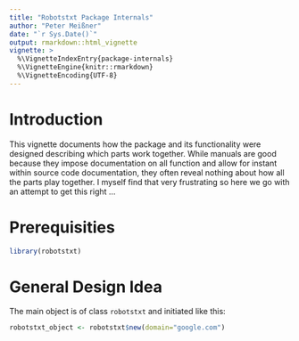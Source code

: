 ```yaml
---
title: "Robotstxt Package Internals"
author: "Peter Meißner"
date: "`r Sys.Date()`"
output: rmarkdown::html_vignette
vignette: >
  %\VignetteIndexEntry{package-internals}
  %\VignetteEngine{knitr::rmarkdown}
  %\VignetteEncoding{UTF-8}
---
```



# Introduction

This vignette documents how the package and its functionality were designed describing which parts work together. While manuals are good because they impose documentation on all function and allow for instant within source code documentation, they often reveal nothing about how all the parts play together. I myself find that very frustrating so here we go with an attempt to get this right ... 


# Prerequisities

```r
library(robotstxt)
```

# General Design Idea 

The main object is of class `robotstxt` and initiated like this: 


```r
robotstxt_object <- robotstxt$new(domain="google.com")
```
